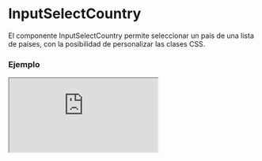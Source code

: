 # InputSelectCountry

El componente InputSelectCountry permite seleccionar un país de una lista de países, con la posibilidad de personalizar las clases CSS.


### Ejemplo

<Iframe
  minHeightIframe="30dvh"
  src="https://fenextjs-component-storybook.vercel.app/iframe.html?args=&id=input-inputselectcountry--index&viewMode=story"
/>

### Importación

Para importar el componente InputSelectCountry, se puede hacer desde fenextjs

```tsx copy
import { InputSelectCountry } from "fenextjs";
```

### Parámetros

| Parámetro | Tipo                              | Requerido | Default | Descripcion                                                                                                |
| --------- | --------------------------------- | --------- | ------- | ---------------------------------------------------------------------------------------------------------- |
| ...props  | InputSelectTProps\<CountryProps\> | no        |         | Propiedades adicionales que extienden de InputSelectTProps, como eventos o configuraciones del componente. |

### Storybook

Para ver el storybook del componente lo puede hacer con este [link](https://fenextjs-component-storybook.vercel.app/?path=/story/input-inputselectcountry--index)

### Usos

- Básico

```tsx copy
<InputSelectCountry />
```

- InputSelectCountry con opciones personalizadas

```tsx copy
<InputSelectCountry
  classNameSelect="custom-select"
  classNameList="custom-list"
/>
```

- InputSelectCountry con estilos CSS personalizados

```tsx copy
<InputSelectCountry classNameSelect="custom-select-class" />
```
